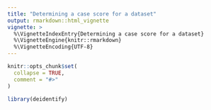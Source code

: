 ```yaml
---
title: "Determining a case score for a dataset"
output: rmarkdown::html_vignette
vignette: >
  %\VignetteIndexEntry{Determining a case score for a dataset}
  %\VignetteEngine{knitr::rmarkdown}
  %\VignetteEncoding{UTF-8}
---
```


```r
knitr::opts_chunk$set(
  collapse = TRUE,
  comment = "#>"
)
```

```r
library(deidentify)
```

